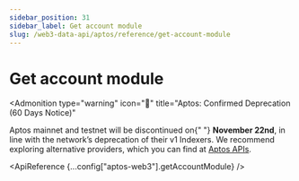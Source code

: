 ```yaml
---
sidebar_position: 31
sidebar_label: Get account module
slug: /web3-data-api/aptos/reference/get-account-module
---
```



# Get account module


<Admonition
  type="warning"
  icon="🚨"
  title="Aptos: Confirmed Deprecation (60 Days Notice)"
>
  <p>
    Aptos mainnet and testnet will be discontinued on{" "}
    <strong>November 22nd</strong>, in line with the network’s deprecation of
    their v1 Indexers. We recommend exploring alternative providers, which you
    can find at <a href="https://aptos.dev/en/build/apis">Aptos APIs</a>.
  </p>
</Admonition>

<ApiReference {...config["aptos-web3"].getAccountModule} />
